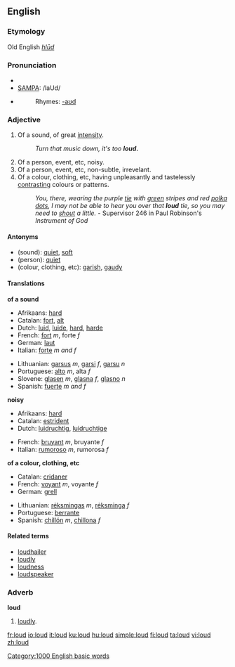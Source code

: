 ==English==
===Etymology===
Old English ''[[hlūd]]''
===Pronunciation===
*{{IPA|/laʊd/}}
*[[w:SAMPA|SAMPA]]: /laUd/
*{{audio|en-us-loud.ogg|Audio (US)}}
*:Rhymes: [[Rhymes:English:-aʊd|-aʊd]]

===Adjective===
{{en-adj2|'''loud'''|'''[[louder]]'''|'''[[loudest]]'''}}

# Of a sound, of great [[intensity]].
#:''Turn that music down, it's too '''loud.'''''
# Of a person, event, etc, noisy.
# Of a person, event, etc, non-subtle, irrevelant.
# Of a colour, clothing, etc, having unpleasantly and tastelessly  [[contrast]]ing colours or patterns.
#:''You, there, wearing the purple [[tie]] with [[green]] stripes and red [[polka dot]]s, I may not be able to hear you over that '''loud''' tie, so you may need to [[shout]] a little.'' - Supervisor 246 in Paul Robinson's ''Instrument of God''

====Antonyms====
*(sound): [[quiet]], [[soft]]
*(person): [[quiet]]
*(colour, clothing, etc): [[garish]], [[gaudy]]

====Translations====

'''of a sound'''
{{top}}
*Afrikaans: [[hard]]
*Catalan: [[fort]], [[alt]]
*Dutch: [[luid]], [[luide]], [[hard]], [[harde]]
*French: [[fort#French|fort]] ''m'', forte ''f''
*German: [[laut]]
*Italian: [[forte#Italian|forte]] ''m and f''
{{mid}}
*Lithuanian: [[garsus]] ''m'', [[garsi]] ''f'', [[garsu]] ''n''
*Portuguese: [[alto#Portuguese|alto]] ''m'', alta ''f''
*Slovene: [[glasen]] ''m'', [[glasna]] ''f'', [[glasno]] ''n''
*Spanish: [[fuerte]] ''m and f''
{{bottom}}

'''noisy'''
{{top}}
*Afrikaans: [[hard]]
*Catalan: [[estrident]]
*Dutch: [[luidruchtig]], [[luidruchtige]]
{{mid}}
*French: [[bruyant]] ''m'', bruyante ''f''
*Italian: [[rumoroso]] ''m'', rumorosa ''f''
{{bottom}}

'''of a colour, clothing, etc'''
{{top}}
*Catalan: [[cridaner]]
*French: [[voyant]] ''m'', voyante ''f''
*German: [[grell]]
{{mid}}
*Lithuanian: [[rėksmingas]] ''m'', [[rėksminga]] ''f''
*Portuguese: [[berrante]]
*Spanish: [[chillón]] ''m'', [[chillona]] ''f''
{{bottom}}

====Related terms====
*[[loudhailer]]
*[[loudly]]
*[[loudness]]
*[[loudspeaker]]

===Adverb===
'''loud'''

# [[loudly]].

[[Category:1000 English basic words]]

[[fr:loud]]
[[io:loud]]
[[it:loud]]
[[ku:loud]]
[[hu:loud]]
[[simple:loud]]
[[fi:loud]]
[[ta:loud]]
[[vi:loud]]
[[zh:loud]]